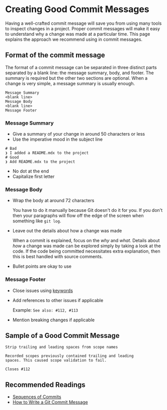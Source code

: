 # Creating Good Commit Messages

Having a well-crafted commit message will save you from using many tools to inspect changes
in a project. Proper commit messages will make it easy to understand why a 
change was made at a particular time. This page explains the approach we recommend using in
commit messages.

## Format of the commit message
The format of a commit message can be separated in three distinct parts separated by a blank line:
the message summary, body, and footer. The summary is required but the other two sections
are optional. When a change is very simple, a message summary is usually enough.

```
Message Summary
<blank line>
Message Body
<blank line>
Message Footer
```

### Message Summary
* Give a summary of your change in around 50 characters or less
* Use the imperative mood in the subject line

```
# Bad
❯ I added a README.mdx to the project
# Good
❯ Add README.mdx to the project
```

* No dot at the end
* Capitalize first letter

### Message Body
* Wrap the body at around 72 characters

   You have to do it manually because Git doesn't do it for you.
   If you don't then your paragraphs will flow off the edge of the
   screen when something like `git log`.

* Leave out the details about how a change was made

   When a commit is explained, focus on the *why* and *what*. Details
   about *how* a change was made can be explored simply by taking a
   look at the code. If the code being committed necessitates extra
   explanation, then this is best handled with source comments.

* Bullet points are okay to use

### Message Footer
* Close issues using [keywords](https://help.github.com/articles/closing-issues-using-keywords/)

* Add references to other issues if applicable

   Example: `See also: #112, #113`

* Mention breaking changes if applicable

## Sample of a Good Commit Message

```
Strip trailing and leading spaces from scope names

Recorded scopes previously contained trailing and leading
spaces. This caused scope validation to fail.   

Closes #112
```

## Recommended Readings
* [Sequences of Commits](http://hassanali.me/2017/11/20/sequences-of-commits)
* [How to Write a Git Commit Message](https://chris.beams.io/posts/git-commit/)
